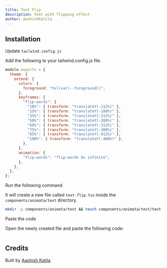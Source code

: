 ```yaml
---
title: Text Flip
description: Text with flipping effect
author: AashishKatila
---
```


<ComponentPreview name="text-text-flip--docs" />

## Installation

<Steps>

<Step>Update `tailwind.config.js`</Step>

Add the following to your tailwind.config.js file.

```js
module.exports = {
  theme: {
    extend: {
      colors: {
        foreground: "hsl(var(--foreground))",
      },
      keyframes: {
        "flip-words": {
          "10%": { transform: "translateY(-112%)" },
          "25%": { transform: "translateY(-100%)" },
          "35%": { transform: "translateY(-212%)" },
          "50%": { transform: "translateY(-200%)" },
          "60%": { transform: "translateY(-312%)" },
          "75%": { transform: "translateY(-300%)" },
          "85%": { transform: "translateY(-412%)" },
          "100%": { transform: "translateY(-400%)" },
        },
      },
      animation: {
        "flip-words": "flip-words 8s infinite",
      },
    },
  },
};
```

<Step>Run the following command</Step>

It will create a new file called `text-flip.tsx` inside the `components/animata/text` directory.

```bash
mkdir -p components/animata/text && touch components/animata/text/text-flip.tsx
```

<Step>Paste the code</Step>

Open the newly created file and paste the following code:

```jsx file=<rootDir>/animata/text/text-flip.tsx

```

</Steps>

## Credits

Built by [Aashish Katila](https://github.com/AashishKatila)
